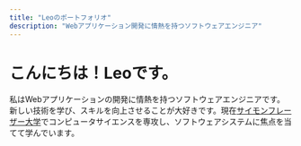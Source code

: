 ```yaml
---
title: "Leoのポートフォリオ"
description: "Webアプリケーション開発に情熱を持つソフトウェアエンジニア"
---
```


# こんにちは！Leoです。

私はWebアプリケーションの開発に情熱を持つソフトウェアエンジニアです。新しい技術を学び、スキルを向上させることが大好きです。現在[サイモンフレーザー大学](https://www.sfu.ca)でコンピュータサイエンスを専攻し、ソフトウェアシステムに焦点を当てて学んでいます。
